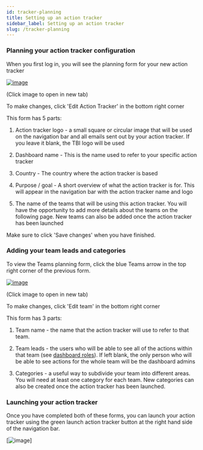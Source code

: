 ```yaml
---
id: tracker-planning
title: Setting up an action tracker
sidebar_label: Setting up an action tracker
slug: /tracker-planning
---
```



### Planning your action tracker configuration


When you first log in, you will see the planning form for your new action tracker

<div style={{textAlign: 'center'}}>

  [![image](assets/tracker-planning.png)](assets/tracker-planning.png)

  (Click image to open in new tab)

</div>

To make changes, click 'Edit Action Tracker' in the bottom right corner

This form has 5 parts:

1. Action tracker logo - a small square or circular image that will be used on the
navigation bar and all emails sent out by your action tracker. If you leave it blank,
the TBI logo will be used


2. Dashboard name - This is the name used to refer to your specific action tracker


3. Country - The country where the action tracker is based


4. Purpose / goal - A short overview of what the action tracker is for. This
will appear in the navigation bar with the action tracker name and logo


5. The name of the teams that will be using this action tracker. You will have
the opportunity to add more details about the teams on the following page. New
teams can also be added once the action tracker has been launched


Make sure to click 'Save changes' when you have finished.


### Adding your team leads and categories

To view the Teams planning form, click the blue Teams arrow in the top right
corner of the previous form.

<div style={{textAlign: 'center'}}>

  [![image](assets/teams-planning.png)](assets/teams-planning.png)

  (Click image to open in new tab)

</div>

To make changes, click 'Edit team' in the bottom right corner


This form has 3 parts:


1. Team name - the name that the action tracker will use to refer to that team.


2. Team leads - the users who will be able to see all of the actions within that team
(see [dashboard roles](dashboard-roles)). If left blank, the only person who
will be able to see actions for the whole team will be the dashboard admins


3. Categories - a useful way to subdivide your team into different areas. You
will need at least one category for each team. New categories can also be
created once the action tracker has been launched.


### Launching your action tracker

Once you have completed both of these forms, you can launch your action tracker
using the green launch action tracker button at the right hand side of the navigation
bar.

<div style={{textAlign: 'center'}}>

  [![image](assets/launch-tracker.png)]

</div>